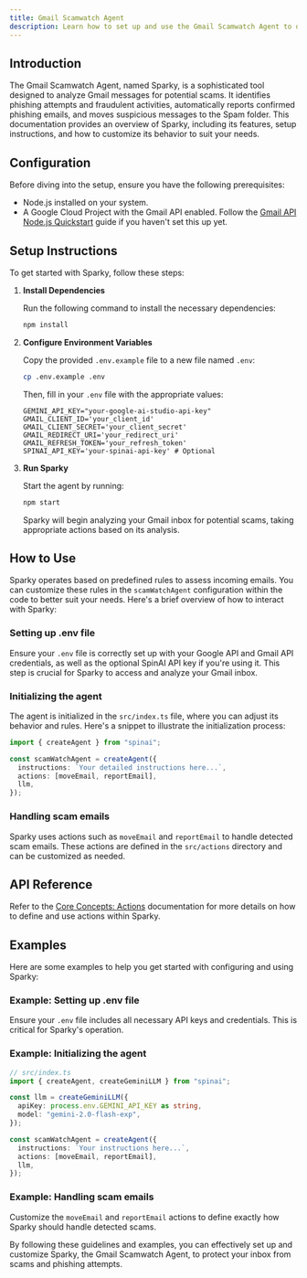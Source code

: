 ```yaml
---
title: Gmail Scamwatch Agent
description: Learn how to set up and use the Gmail Scamwatch Agent to detect and handle scam emails in your Gmail inbox.
---
```


## Introduction

The Gmail Scamwatch Agent, named Sparky, is a sophisticated tool designed to analyze Gmail messages for potential scams. It identifies phishing attempts and fraudulent activities, automatically reports confirmed phishing emails, and moves suspicious messages to the Spam folder. This documentation provides an overview of Sparky, including its features, setup instructions, and how to customize its behavior to suit your needs.

## Configuration

Before diving into the setup, ensure you have the following prerequisites:

- Node.js installed on your system.
- A Google Cloud Project with the Gmail API enabled. Follow the [Gmail API Node.js Quickstart](https://developers.google.com/gmail/api/quickstart/nodejs) guide if you haven't set this up yet.

## Setup Instructions

To get started with Sparky, follow these steps:

1. **Install Dependencies**

   Run the following command to install the necessary dependencies:

   ```bash
   npm install
   ```

2. **Configure Environment Variables**

   Copy the provided `.env.example` file to a new file named `.env`:

   ```bash
   cp .env.example .env
   ```

   Then, fill in your `.env` file with the appropriate values:

   ```env
   GEMINI_API_KEY="your-google-ai-studio-api-key"
   GMAIL_CLIENT_ID='your_client_id'
   GMAIL_CLIENT_SECRET='your_client_secret'
   GMAIL_REDIRECT_URI='your_redirect_uri'
   GMAIL_REFRESH_TOKEN='your_refresh_token'
   SPINAI_API_KEY='your-spinai-api-key' # Optional
   ```

3. **Run Sparky**

   Start the agent by running:

   ```bash
   npm start
   ```

   Sparky will begin analyzing your Gmail inbox for potential scams, taking appropriate actions based on its analysis.

## How to Use

Sparky operates based on predefined rules to assess incoming emails. You can customize these rules in the `scamWatchAgent` configuration within the code to better suit your needs. Here's a brief overview of how to interact with Sparky:

### Setting up .env file

Ensure your `.env` file is correctly set up with your Google API and Gmail API credentials, as well as the optional SpinAI API key if you're using it. This step is crucial for Sparky to access and analyze your Gmail inbox.

### Initializing the agent

The agent is initialized in the `src/index.ts` file, where you can adjust its behavior and rules. Here's a snippet to illustrate the initialization process:

```typescript
import { createAgent } from "spinai";

const scamWatchAgent = createAgent({
  instructions: `Your detailed instructions here...`,
  actions: [moveEmail, reportEmail],
  llm,
});
```

### Handling scam emails

Sparky uses actions such as `moveEmail` and `reportEmail` to handle detected scam emails. These actions are defined in the `src/actions` directory and can be customized as needed.

## API Reference

Refer to the [Core Concepts: Actions](/docs/core-concepts/actions) documentation for more details on how to define and use actions within Sparky.

## Examples

Here are some examples to help you get started with configuring and using Sparky:

### Example: Setting up .env file

Ensure your `.env` file includes all necessary API keys and credentials. This is critical for Sparky's operation.

### Example: Initializing the agent

```typescript
// src/index.ts
import { createAgent, createGeminiLLM } from "spinai";

const llm = createGeminiLLM({
  apiKey: process.env.GEMINI_API_KEY as string,
  model: "gemini-2.0-flash-exp",
});

const scamWatchAgent = createAgent({
  instructions: `Your instructions here...`,
  actions: [moveEmail, reportEmail],
  llm,
});
```

### Example: Handling scam emails

Customize the `moveEmail` and `reportEmail` actions to define exactly how Sparky should handle detected scams.

By following these guidelines and examples, you can effectively set up and customize Sparky, the Gmail Scamwatch Agent, to protect your inbox from scams and phishing attempts.